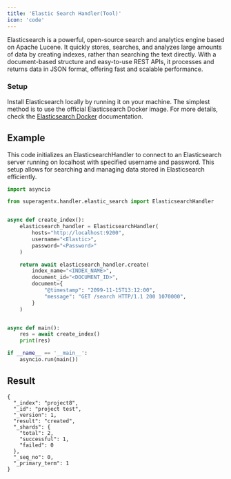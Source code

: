 ```yaml
---
title: 'Elastic Search Handler(Tool)'
icon: 'code'
---
```


Elasticsearch is a powerful, open-source search and analytics engine based on Apache Lucene. It quickly stores,
searches, and analyzes large amounts of data by creating indexes, rather than searching the text directly. With
a document-based structure and easy-to-use REST APIs, it processes and returns data in JSON format, offering
fast and scalable performance.

### Setup
Install Elasticsearch locally by running it on your machine. The simplest method is to use the official
Elasticsearch Docker image. For more details, check the <a href="https://www.elastic.co/guide/en/elasticsearch/reference/current/docker.html" target="_blank"> Elasticsearch Docker</a> documentation.

## Example
This code initializes an ElasticsearchHandler to connect to an Elasticsearch server running on localhost with specified
username and password. This setup allows for searching and managing data stored in Elasticsearch efficiently.

```python elastic_handler.py
import asyncio

from superagentx.handler.elastic_search import ElasticsearchHandler


async def create_index():
    elasticsearch_handler = ElasticsearchHandler(
        hosts="http://localhost:9200",
        username="<Elastic>",
        password="<Password>"
    )

    return await elasticsearch_handler.create(
        index_name="<INDEX_NAME>",
        document_id="<DOCUMENT_ID>",
        document={
            "@timestamp": "2099-11-15T13:12:00",
            "message": "GET /search HTTP/1.1 200 1070000",
        }
    )


async def main():
    res = await create_index()
    print(res)

if __name__ == '__main__':
    asyncio.run(main())
```

## Result
```inline Index Create Output:
{
  "_index": "project8",
  "_id": "project test",
  "_version": 1,
  "result": "created",
  "_shards": {
    "total": 2,
    "successful": 1,
    "failed": 0
  },
  "_seq_no": 0,
  "_primary_term": 1
}
```






